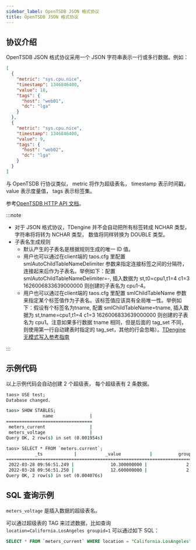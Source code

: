 ```yaml
---
sidebar_label: OpenTSDB JSON 格式协议
title: OpenTSDB JSON 格式协议
---
```



## 协议介绍

OpenTSDB JSON 格式协议采用一个 JSON 字符串表示一行或多行数据。例如：

```json
[
  {
    "metric": "sys.cpu.nice",
    "timestamp": 1346846400,
    "value": 18,
    "tags": {
      "host": "web01",
      "dc": "lga"
    }
  },
  {
    "metric": "sys.cpu.nice",
    "timestamp": 1346846400,
    "value": 9,
    "tags": {
      "host": "web02",
      "dc": "lga"
    }
  }
]
```

与 OpenTSDB 行协议类似， metric 将作为超级表名， timestamp 表示时间戳，value 表示度量值， tags 表示标签集。

参考[OpenTSDB HTTP API 文档](http://opentsdb.net/docs/build/html/api_http/put.html)。

:::note

- 对于 JSON 格式协议，TDengine 并不会自动把所有标签转成 NCHAR 类型， 字符串将将转为 NCHAR 类型， 数值将同样转换为 DOUBLE 类型。
- 子表名生成规则
  - 默认产生的子表名是根据规则生成的唯一 ID 值。
  - 用户也可以通过在client端的 taos.cfg 里配置 smlAutoChildTableNameDelimiter 参数来指定连接标签之间的分隔符，连接起来后作为子表名。举例如下：配置 smlAutoChildTableNameDelimiter=-, 插入数据为 st,t0=cpu1,t1=4 c1=3 1626006833639000000 则创建的子表名为 cpu1-4。
  - 用户也可以通过在client端的 taos.cfg 里配置 smlChildTableName 参数来指定某个标签值作为子表名。该标签值应该具有全局唯一性。举例如下：假设有个标签名为tname, 配置 smlChildTableName=tname, 插入数据为 st,tname=cpu1,t1=4 c1=3 1626006833639000000 则创建的子表名为 cpu1。注意如果多行数据 tname 相同，但是后面的 tag_set 不同，则使用第一行自动建表时指定的 tag_set，其他的行会忽略）。[TDengine 无模式写入参考指南](../../../reference/schemaless/#无模式写入行协议)

:::

## 示例代码

<Tabs defaultValue="java" groupId="lang">
  <TabItem label="Java" value="java">
    <JavaJson />
  </TabItem>
  <TabItem label="Python" value="Python">
    <PyJson />
  </TabItem>
  <TabItem label="Go" value="go">
    <GoJson />
  </TabItem>
  <TabItem label="Node.js" value="nodejs">
    <NodeJson />
  </TabItem>
  <TabItem label="C#" value="csharp">
    <CsJson />
  </TabItem>
  <TabItem label="C" value="c">
    <CJson />
  </TabItem>
</Tabs>

以上示例代码会自动创建 2 个超级表， 每个超级表有 2 条数据。

```cmd
taos> USE test;
Database changed.

taos> SHOW STABLES;
              name              |
=================================
 meters_current                 |
 meters_voltage                 |
Query OK, 2 row(s) in set (0.001954s)

taos> SELECT * FROM `meters.current`;
           _ts            |           _value           |          groupid          |            location            |
===================================================================================================================
 2022-03-28 09:56:51.249 |              10.300000000 |               2.000000000 | California.SanFrancisco               |
 2022-03-28 09:56:51.250 |              12.600000000 |               2.000000000 | California.SanFrancisco               |
Query OK, 2 row(s) in set (0.004076s)
```

## SQL 查询示例

`meters_voltage` 是插入数据的超级表名。

可以通过超级表的 TAG 来过滤数据，比如查询 `location=California.LosAngeles groupid=1` 可以通过如下 SQL：

```sql
SELECT * FROM `meters_current` WHERE location = "California.LosAngeles" AND groupid = 3;
```
